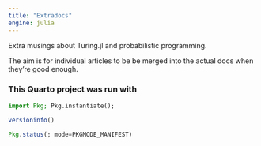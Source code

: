 ```yaml
---
title: "Extradocs"
engine: julia
---
```


Extra musings about Turing.jl and probabilistic programming.

The aim is for individual articles to be be merged into the actual docs when they're good enough.

### This Quarto project was run with

```julia
import Pkg; Pkg.instantiate();
```

```julia
versioninfo()
```

```julia
Pkg.status(; mode=PKGMODE_MANIFEST)
```
